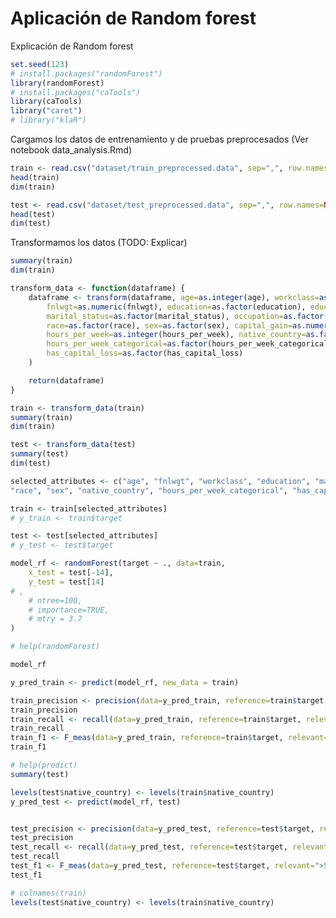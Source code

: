 # Aplicación de Random forest
Explicación de Random forest

```r
set.seed(123)
# install.packages("randomForest")
library(randomForest)
# install.packages("caTools")
library(caTools)
library("caret")
# library("klaR")
```


Cargamos los datos de entrenamiento y de pruebas preprocesados (Ver notebook data_analysis.Rmd)


```r
train <- read.csv("dataset/train_preprocessed.data", sep=",", row.names=NULL, header=TRUE)
head(train)
dim(train)

test <- read.csv("dataset/test_preprocessed.data", sep=",", row.names=NULL, header=TRUE)
head(test)
dim(test)
```

Transformamos los datos (TODO: Explicar)

```r
summary(train)
dim(train)	
```

```r
transform_data <- function(dataframe) {
    dataframe <- transform(dataframe, age=as.integer(age), workclass=as.factor(workclass),
        fnlwgt=as.numeric(fnlwgt), education=as.factor(education), education_num=as.integer(education_num),
        marital_status=as.factor(marital_status), occupation=as.factor(occupation), relationship=as.factor(relationship),
        race=as.factor(race), sex=as.factor(sex), capital_gain=as.numeric(capital_gain), capital_loss=as.numeric(capital_loss),
        hours_per_week=as.integer(hours_per_week), native_country=as.factor(native_country), target=as.factor(target),
        hours_per_week_categorical=as.factor(hours_per_week_categorical),has_capital_gain=as.factor(has_capital_gain),
        has_capital_loss=as.factor(has_capital_loss)
    )

    return(dataframe)
}
```



```r
train <- transform_data(train)
summary(train)	
dim(train)

test <- transform_data(test)
summary(test)
dim(test)
```


```r

selected_attributes <- c("age", "fnlwgt", "workclass", "education", "marital_status", "occupation", "relationship", 
"race", "sex", "native_country", "hours_per_week_categorical", "has_capital_gain", "has_capital_loss", "target")

train <- train[selected_attributes]
# y_train <- train$target

test <- test[selected_attributes]
# y_test <- test$target

model_rf <- randomForest(target ~ ., data=train,
    x_test = test[-14],
    y_test = test[14]
# ,
    # ntree=100, 
    # importance=TRUE,
    # mtry = 3.7
)

```

```r
# help(randomForest)	
```

```r
model_rf
```

```r
y_pred_train <- predict(model_rf, new_data = train)

train_precision <- precision(data=y_pred_train, reference=train$target, relevant=">50K")
train_precision
train_recall <- recall(data=y_pred_train, reference=train$target, relevant=">50K")
train_recall
train_f1 <- F_meas(data=y_pred_train, reference=train$target, relevant=">50K")
train_f1
```

```r
# help(predict)
summary(test)
```
```r
levels(test$native_country) <- levels(train$native_country)
y_pred_test <- predict(model_rf, test)


test_precision <- precision(data=y_pred_test, reference=test$target, relevant=">50K")
test_precision
test_recall <- recall(data=y_pred_test, reference=test$target, relevant=">50K")
test_recall
test_f1 <- F_meas(data=y_pred_test, reference=test$target, relevant=">50K")
test_f1

```

```r
# colnames(train)
levels(test$native_country) <- levels(train$native_country)
```	
